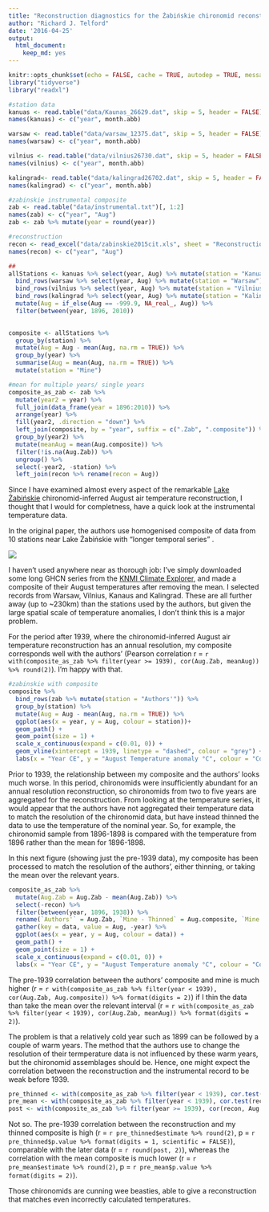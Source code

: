 ```yaml
---
title: "Reconstruction diagnostics for the Żabińskie chironomid reconstruction"
author: "Richard J. Telford"
date: '2016-04-25'
output:
  html_document:
    keep_md: yes
---
```


```r
knitr::opts_chunk$set(echo = FALSE, cache = TRUE, autodep = TRUE, message = FALSE)
library("tidyverse")
library("readxl")
```

```r
#station data
kanuas <- read.table("data/Kaunas_26629.dat", skip = 5, header = FALSE)
names(kanuas) <- c("year", month.abb)

warsaw <- read.table("data/warsaw_12375.dat", skip = 5, header = FALSE)
names(warsaw) <- c("year", month.abb)

vilnius <- read.table("data/vilnius26730.dat", skip = 5, header = FALSE)
names(vilnius) <- c("year", month.abb)

kalingrad<- read.table("data/kalingrad26702.dat", skip = 5, header = FALSE)
names(kalingrad) <- c("year", month.abb)

#zabinskie instrumental composite
zab <- read.table("data/instrumental.txt")[, 1:2]
names(zab) <- c("year", "Aug")
zab <- zab %>% mutate(year = round(year))

#reconstruction
recon <- read_excel("data/zabinskie2015cit.xls", sheet = "Reconstruction ")
names(recon) <- c("year", "Aug")

##
allStations <- kanuas %>% select(year, Aug) %>% mutate(station = "Kanuas") %>%
  bind_rows(warsaw %>% select(year, Aug) %>% mutate(station = "Warsaw")) %>% 
  bind_rows(vilnius %>% select(year, Aug) %>% mutate(station = "Vilnius")) %>%
  bind_rows(kalingrad %>% select(year, Aug) %>% mutate(station = "Kalingrad")) %>% 
  mutate(Aug = if_else(Aug == -999.9, NA_real_, Aug)) %>% 
  filter(between(year, 1896, 2010))
  

composite <- allStations %>% 
  group_by(station) %>% 
  mutate(Aug = Aug - mean(Aug, na.rm = TRUE)) %>% 
  group_by(year) %>% 
  summarise(Aug = mean(Aug, na.rm = TRUE)) %>% 
  mutate(station = "Mine")

#mean for multiple years/ single years
composite_as_zab <- zab %>% 
  mutate(year2 = year) %>% 
  full_join(data_frame(year = 1896:2010)) %>% 
  arrange(year) %>% 
  fill(year2, .direction = "down") %>% 
  left_join(composite, by = "year", suffix = c(".Zab", ".composite")) %>% 
  group_by(year2) %>% 
  mutate(meanAug = mean(Aug.composite)) %>% 
  filter(!is.na(Aug.Zab)) %>%  
  ungroup() %>% 
  select(-year2, -station) %>% 
  left_join(recon %>% rename(recon = Aug))
```

Since I have examined almost every aspect of the remarkable  [Lake Żabińskie](https://quantpalaeo.wordpress.com/tag/larocque-tobler-et-al-2015/) chironomid-inferred August air temperature reconstruction, I thought that I would for completness, have a quick look at the instrumental temperature data.

In the original paper, the authors use homogenised composite of data from 10 stations near Lake Żabińskie with "longer temporal series" . 

![](http://ars.els-cdn.com/content/image/1-s2.0-S0277379115000086-gr1.jpg)

I haven't used anywhere near as thorough job: I've simply downloaded some long GHCN series from the [KNMI Climate Explorer](https://climexp.knmi.nl/selectstation.cgi?id=someone@somewhere), and made a composite of their August temperatures after removing the mean. I selected records from Warsaw, Vilnius, Kanaus and Kalingrad. These are all further away (up to ~230km) than the stations used by the authors, but given the large spatial scale of temperature anomalies, I don't think this is a major problem.

For the period after 1939, where the chironomid-inferred August air temperature reconstruction has an annual resolution, my composite corresponds well with the authors' (Pearson correlation r = `r with(composite_as_zab %>% filter(year >= 1939), cor(Aug.Zab, meanAug)) %>% round(2)`). I'm happy with that.


```r
#zabinskie with composite
composite %>% 
  bind_rows(zab %>% mutate(station = "Authors'")) %>% 
  group_by(station) %>% 
  mutate(Aug = Aug - mean(Aug, na.rm = TRUE)) %>% 
  ggplot(aes(x = year, y = Aug, colour = station))+ 
  geom_path() + 
  geom_point(size = 1) +
  scale_x_continuous(expand = c(0.01, 0)) + 
  geom_vline(xintercept = 1939, linetype = "dashed", colour = "grey") +
  labs(x = "Year CE", y = "August Temperature anomaly °C", colour = "Composite")
```

Prior to 1939, the relationship between my composite and the authors' looks much worse. In this period, chironomids were insufficiently abundant for an annual resolution reconstruction, so chironomids from two to five years are aggregated for the reconstruction. From looking at the temperature series, it would appear that the authors have not aggregated their temperature data to match the resolution of the chironomid data, but have instead thinned the data to use the temperature of the nominal year. So, for example, the chironomid sample from 1896-1898 is compared with the temperature from 1896 rather than the mean for 1896-1898.

In this next figure (showing just the pre-1939 data), my composite has been processed to match the resolution of the authors', either thinning, or taking the mean over the relevant years.

```r

composite_as_zab %>% 
  mutate(Aug.Zab = Aug.Zab - mean(Aug.Zab)) %>% 
  select(-recon) %>%
  filter(between(year, 1896, 1938)) %>% 
  rename(`Authors'` = Aug.Zab, `Mine - Thinned` = Aug.composite, `Mine - Mean` = meanAug) %>% 
  gather(key = data, value = Aug, -year) %>% 
  ggplot(aes(x = year, y = Aug, colour = data)) +
  geom_path() +
  geom_point(size = 1) + 
  scale_x_continuous(expand = c(0.01, 0)) + 
  labs(x = "Year CE", y = "August Temperature anomaly °C", colour = "Composite")

```

The pre-1939 correlation between the authors' composite and mine is much higher (r = `r with(composite_as_zab %>% filter(year < 1939), cor(Aug.Zab, Aug.composite)) %>% format(digits = 2)`) if I thin the data than take the mean over the relevant interval (r = `r with(composite_as_zab %>% filter(year < 1939), cor(Aug.Zab, meanAug)) %>% format(digits = 2)`).

The problem is that a relatively cold year such as 1899 can be followed by a couple of warm years. The method that the authors use to change the resolution of their termperature data is not influenced by these warm years, but the chironomid assemblages should be. Hence, one might expect the correlation between the reconstruction and the instrumental record to be weak before 1939.



```r
pre_thinned <- with(composite_as_zab %>% filter(year < 1939), cor.test(recon, Aug.composite))
pre_mean <- with(composite_as_zab %>% filter(year < 1939), cor.test(recon, meanAug))
post <- with(composite_as_zab %>% filter(year >= 1939), cor(recon, Aug.composite))
```
Not so. The pre-1939 correlation between the reconstruction and my thinned composite is high (r = `r pre_thinned$estimate %>% round(2)`, p = `r pre_thinned$p.value %>% format(digits = 1, scientific = FALSE)`), comparable with the later data (r = `r round(post, 2)`), whereas the correlation with the mean composite is much lower (r = `r pre_mean$estimate %>% round(2)`, p = `r pre_mean$p.value %>% format(digits = 2)`).

Those chironomids are cunning wee beasties, able to give a reconstruction that matches even incorrectly calculated temperatures.
